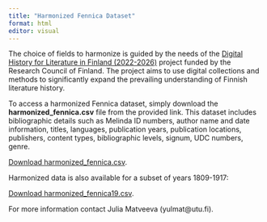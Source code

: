 ```yaml
---
title: "Harmonized Fennica Dataset"
format: html
editor: visual
---
```


The choice of fields to harmonize is guided by the needs of the [Digital History for Literature in Finland (2022-2026)](https://sites.utu.fi/digital-history-literature-finland/) project funded by the Research Council of Finland. The project aims to use digital collections and methods to significantly expand the prevailing understanding of Finnish literature history.

To access a harmonized Fennica dataset, simply download the **harmonized_fennica.csv** file from the provided link. This dataset includes bibliographic details such as Melinda ID numbers, author name and date information, titles, languages, publication years, publication locations, publishers, content types, bibliographic levels, signum, UDC numbers, genre.

[Download harmonized_fennica.csv](https://a3s.fi/swift/v1/AUTH_3c0ccb602fa24298a6fe3ae224ca022f/fennica-container/output.tables/harmonized_fennica.csv).

Harmonized data is also available for a subset of years 1809-1917:

[Download harmonized_fennica19.csv](https://a3s.fi/swift/v1/AUTH_3c0ccb602fa24298a6fe3ae224ca022f/fennica-container/output.tables/harmonized_fennica19.csv).

For more information contact Julia Matveeva (yulmat\@utu.fi).
